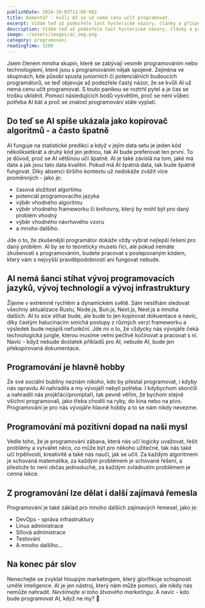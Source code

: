 ```yaml
---
publishDate: 2024-10-03T11:00:00Z
title: Komentář - kvůli AI se už nemá cenu učit programovat.
excerpt: Vídám teď až podezřele čast hysterické názory, články a příspěvky, že se kvůli AI už nemá cenu učit programovat. V tomto komentáři se podíváme všemu na kloub.
description: Vídám teď až podezřele čast hysterické názory, články a příspěvky, že se kvůli AI už nemá cenu učit programovat. V tomto komentáři se podíváme všemu na kloub.
image: ~/assets/images/ai_img.png
category: programovani
readingTime: 3200
---
```


Jsem členem mnoha skupin, které se zabývají vesměr programováním nebo technologiemi, které jsou s programováním nějak spojené. Zejména ve skupinách, kde působí spusta juniorních či potenciálních budoucích programátorů, se teď objevuje až podezřele častý názor, že se kvůli AI už nemá cenu učit programovat. S touto panikou se roztrhl pytel a je čas se trošku uklidnit. Pomocí následujících bodů vysvětlím, proč se není vůbec potřeba AI bát a proč se znalost programování stále vyplatí.

## Do teď se AI spíše ukázala jako kopírovač algoritmů - a často špatně

AI funguje na statistické predikci a když v jejím data setu je jeden kód několiksetkrát a druhý kód jen jednou, tak AI bude preferovat ten první. To je důvod, proč se AI většinou učí špatně. AI je také závislá na tom, jaké má data a jak jsou tato data kvalitní. Pokud má AI špatná data, tak bude špatně fungovat. Díky absenci širšího kontextu už nedokáže zvážit více proměnných - jako je:

- časová složitost algortimu
- potenciál programovacího jazyka
- výběr vhodného algoritmu
- výběr vhodného frameworku či knihovny, který by mohl být pro daný problém vhodný
- výběr vhodného návrhového vzoru
- a mnoho dalšího.

Jde o to, že zkušenější programátor dokáže vždy vybrat nejlepší řešení pro daný problém. AI by se to teoreticky muselo říci, ale pokud nemáte zkušenosti s programováním, budete pracovat s poslepovaným kódem, který vám s nejvyšší pravděpodobností ani fungovat nebude.

## AI nemá šanci stíhat vývoj programovacích jazyků, vývoj technologií a vývoj infrastruktury

Žijeme v extrémně rychlém a dynamickém světě. Sám nestíhám sledovat všechny aktualizace Rustu, Node.js, Bun.js, Next.js, Nest.js a mnoha dalších. AI to sice stíhat bude, ale bude to jen kopírovat dokuentace a navíc, díky častým halucinacím smíchá postupy z různých verzí frameworku a výsledek bude nejspíš nefunkční. Jde mi o to, že vždycky nás vývojáře čeká technologická jungle, kterou musíme velmi pečlivě kočírovat a pracovat s ní. Navíc - když nebude dostatek příkladů pro AI, nebude AI, bude jen překopírovaná dokumentace.

## Programování je hlavně hobby

Ze své sociální bubliny neznám nikoho, kdo by přestal programovat, i kdyby nás opravdu AI nahradila a my vývojáři nebyli potřeba. I kdybychom skončili a nahradili nás projkťáci/promptaři, tak pevně věřím, že bychom stejně všichni programovali, jako třeba chodili na ryby, do kina nebo na pivo. Programování je pro nás vývojáře hlavně hobby a to se nám nikdy nevezme.

## Programování má pozitivní dopad na naši mysl

Vedle toho, že je programování zábava, která nás učí logicky uvažovat, řešit problémy a vytvářet něco, co může být pro někoho užitečné, tak nás také učí trpělivosti, kreativitě a také nás naučí, jak se učit. Za každým algoritmem je schovaná matematika, za každým problémem je schované řešení, a přestože to není občas jednoduché, za každým zvládnutím problémem je cenná lekce.

## Z programování lze dělat i další zajímavá řemesla

Programování je také základ pro mnoho dalších zajímavých řemesel, jako je:

- DevOps - správa infrastruktury
- Linux administrace
- Síťová administrace
- Testování
- A mnoho dalšího...

## Na konec pár slov

Nenechejte se zvyklat hloupým marketingem, který glorifikuje schopnosti umělé inteligence. AI je jen nástroj, který nám může pomoci, ale nikdy nás nemůže nahradit. _Nevšímejte si toho štvavého marketingu_. A navíc - kdo bude programovat AI, když ne my? 🤔
